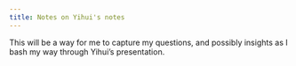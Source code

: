 ```yaml
---
title: Notes on Yihui's notes
---
```


This will be a way for me to capture my questions, and possibly insights as I bash my way through Yihui's presentation.


